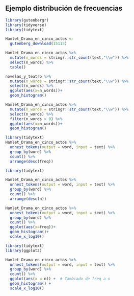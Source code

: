 ## Ejemplo distribución de frecuencias
```r
library(gutenbergr)
library(tidyverse)
library(tidytext)

Hamlet_Drama_en_cinco_actos <- 
  gutenberg_download(15115)
```

```r
Hamlet_Drama_en_cinco_actos %>% 
  mutate(n_words = stringr::str_count(text,"\\w")) %>% 
  select(n_words) %>% 
  table()
```
```r
novelas_y_teatro %>% 
  mutate(n_words = stringr::str_count(text,"\\w")) %>% 
  select(n_words) %>% 
  ggplot(aes(x=n_words))+
  geom_histogram()
```
```r
Hamlet_Drama_en_cinco_actos %>% 
  mutate(n_words = stringr::str_count(text,"\\w")) %>% 
  select(n_words) %>% 
  filter(n_words > 0) %>% 
  ggplot(aes(x=n_words))+
  geom_histogram()
```
```r
library(tidytext)
Hamlet_Drama_en_cinco_actos %>%
  unnest_tokens(output = word, input = text) %>% 
  group_by(word) %>% 
  count() %>% 
  arrange(desc(freq))
```
```r
library(tidytext)

Hamlet_Drama_en_cinco_actos %>%
  unnest_tokens(output = word, input = text) %>% 
  group_by(word) %>% 
  count() %>% 
  arrange(desc(n))
```
```r
Hamlet_Drama_en_cinco_actos %>%
  unnest_tokens(output = word, input = text) %>% 
  group_by(word) %>% 
  count() %>% 
  ggplot(aes(x=freq))+
  geom_histogram()+
  scale_x_log10()
```
```r
library(tidytext)
library(ggplot2)

Hamlet_Drama_en_cinco_actos %>%
  unnest_tokens(output = word, input = text) %>% 
  group_by(word) %>% 
  count() %>% 
  ggplot(aes(x = n)) +  # Cambiado de freq a n
  geom_histogram() +
  scale_x_log10()
```

